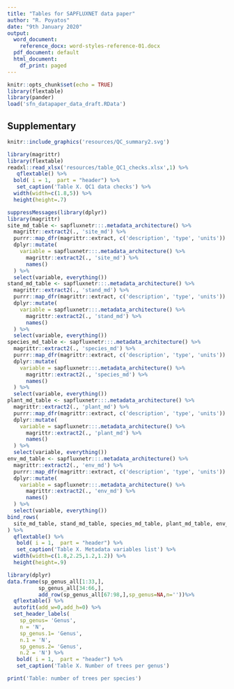 ```yaml
---
title: "Tables for SAPFLUXNET data paper"
author: "R. Poyatos"
date: "9th January 2020"
output:
  word_document: 
    reference_docx: word-styles-reference-01.docx
  pdf_document: default
  html_document:
    df_print: paged
---
```


```r
knitr::opts_chunk$set(echo = TRUE)
library(flextable)
library(pander)
load('sfn_datapaper_data_draft.RData')
```
## Supplementary 

\pagebreak

```r

knitr::include_graphics('resources/QC_summary2.svg')
```

\pagebreak

```r
library(magrittr)
library(flextable)
readxl::read_xlsx('resources/table_QC1_checks.xlsx',1) %>% 
   qflextable() %>%  
  bold( i = 1,  part = "header") %>%
   set_caption('Table X. QC1 data checks') %>% 
  width(width=c(1.8,5)) %>%
  height(height=.7)
```
\pagebreak



```r
suppressMessages(library(dplyr))
library(magrittr)
site_md_table <- sapfluxnetr:::.metadata_architecture() %>%
  magrittr::extract2(., 'site_md') %>%
  purrr::map_dfr(magrittr::extract, c('description', 'type', 'units')) %>%
  dplyr::mutate(
    variable = sapfluxnetr:::.metadata_architecture() %>%
      magrittr::extract2(., 'site_md') %>%
      names()
  ) %>%
  select(variable, everything())
stand_md_table <- sapfluxnetr:::.metadata_architecture() %>%
  magrittr::extract2(., 'stand_md') %>%
  purrr::map_dfr(magrittr::extract, c('description', 'type', 'units')) %>%
  dplyr::mutate(
    variable = sapfluxnetr:::.metadata_architecture() %>%
      magrittr::extract2(., 'stand_md') %>%
      names()
  ) %>%
  select(variable, everything())
species_md_table <- sapfluxnetr:::.metadata_architecture() %>%
  magrittr::extract2(., 'species_md') %>%
  purrr::map_dfr(magrittr::extract, c('description', 'type', 'units')) %>%
  dplyr::mutate(
    variable = sapfluxnetr:::.metadata_architecture() %>%
      magrittr::extract2(., 'species_md') %>%
      names()
  ) %>%
  select(variable, everything())
plant_md_table <- sapfluxnetr:::.metadata_architecture() %>%
  magrittr::extract2(., 'plant_md') %>%
  purrr::map_dfr(magrittr::extract, c('description', 'type', 'units')) %>%
  dplyr::mutate(
    variable = sapfluxnetr:::.metadata_architecture() %>%
      magrittr::extract2(., 'plant_md') %>%
      names()
  ) %>%
  select(variable, everything())
env_md_table <- sapfluxnetr:::.metadata_architecture() %>%
  magrittr::extract2(., 'env_md') %>%
  purrr::map_dfr(magrittr::extract, c('description', 'type', 'units')) %>%
  dplyr::mutate(
    variable = sapfluxnetr:::.metadata_architecture() %>%
      magrittr::extract2(., 'env_md') %>%
      names()
  ) %>%
  select(variable, everything())
bind_rows(
  site_md_table, stand_md_table, species_md_table, plant_md_table, env_md_table
) %>% 
  qflextable() %>%
   bold( i = 1,  part = "header") %>%
   set_caption('Table X. Metadata variables list') %>% 
  width(width=c(1.8,2.25,1.2,1.2)) %>%
  height(height=.9)
```
\pagebreak


```r
library(dplyr)
data.frame(sp_genus_all[1:33,],
          sp_genus_all[34:66,],
          add_row(sp_genus_all[67:98,],sp_genus=NA,n=''))%>% 
  qflextable() %>% 
  autofit(add_w=0,add_h=0) %>%
  set_header_labels(
    sp_genus= 'Genus',
    n = 'N',
    sp_genus.1= 'Genus',
    n.1 = 'N',
    sp_genus.2= 'Genus',
    n.2 = 'N') %>% 
   bold( i = 1,  part = "header") %>% 
   set_caption('Table X. Number of trees per genus')

```
\pagebreak

```r
print('Table: number of trees per species')
```

